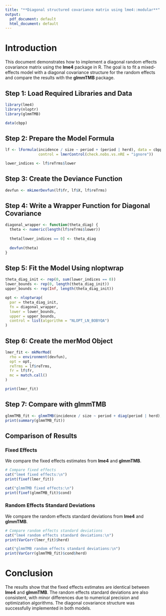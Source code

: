 ```yaml
---
title: "**Diagonal structured covariance matrix using lme4::modular**"
output:
  pdf_document: default
  html_document: default
---
```


# **Introduction**

This document demonstrates how to implement a diagonal random effects covariance matrix using the **lme4** package in R. The goal is to fit a mixed-effects model with a diagonal covariance structure for the random effects and compare the results with the **glmmTMB** package.

## **Step 1: Load Required Libraries and Data**

```r
library(lme4)
library(nloptr)
library(glmmTMB)

data(cbpp)
```

## **Step 2: Prepare the Model Formula**

```r
lf <- lFormula(incidence / size ~ period + (period | herd), data = cbpp,
               control = lmerControl(check.nobs.vs.nRE = "ignore"))

lower_indices <- lf$reTrms$lower
```

## **Step 3: Create the Deviance Function**

```r
devfun <- mkLmerDevfun(lf$fr, lf$X, lf$reTrms)
```

## **Step 4: Write a Wrapper Function for Diagonal Covariance**

```r
diagonal_wrapper <- function(theta_diag) {
  theta <- numeric(length(lf$reTrms$lower))
  
  theta[lower_indices == 0] <- theta_diag
  
  devfun(theta)
}
```

## **Step 5: Fit the Model Using nloptwrap**

```r
theta_diag_init <- rep(0, sum(lower_indices == 0))  
lower_bounds <- rep(0, length(theta_diag_init))     
upper_bounds <- rep(Inf, length(theta_diag_init)) 

opt <- nloptwrap(
  par = theta_diag_init,
  fn = diagonal_wrapper,
  lower = lower_bounds,
  upper = upper_bounds,
  control = list(algorithm = "NLOPT_LN_BOBYQA")
)
```

## **Step 6: Create the merMod Object**

```r
lmer_fit <- mkMerMod(
  rho = environment(devfun),  
  opt = opt,
  reTrms = lf$reTrms,
  fr = lf$fr,
  mc = match.call()
)

print(lmer_fit)
```

## **Step 7: Compare with glmmTMB**

```r
glmmTMB_fit <- glmmTMB(incidence / size ~ period + diag(period | herd), data = cbpp, REML = TRUE)
print(summary(glmmTMB_fit))
```

## **Comparison of Results**

### **Fixed Effects**

We compare the fixed effects estimates from **lme4** and **glmmTMB**.

```r
# Compare fixed effects
cat("lme4 fixed effects:\n")
print(fixef(lmer_fit))

cat("glmmTMB fixed effects:\n")
print(fixef(glmmTMB_fit)$cond)
```

### **Random Effects Standard Deviations**

We compare the random effects standard deviations from **lme4** and **glmmTMB**.

```r
# Compare random effects standard deviations
cat("lme4 random effects standard deviations:\n")
print(VarCorr(lmer_fit)$herd)

cat("glmmTMB random effects standard deviations:\n")
print(VarCorr(glmmTMB_fit)$cond$herd)
```

# **Conclusion**

The results show that the fixed effects estimates are identical between **lme4** and **glmmTMB**. The random effects standard deviations are also consistent, with minor differences due to numerical precision and optimization algorithms. The diagonal covariance structure was successfully implemented in both models.
